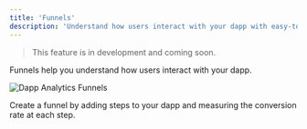 ```yaml
---
title: 'Funnels'
description: 'Understand how users interact with your dapp with easy-to-use funnel analytics.'
---
```


> This feature is in development and coming soon.

Funnels help you understand how users interact with your dapp. 

<Frame caption="Funnels help you understand how users interact with your dapp.">
	<img src="/images/dapp-analytics-funnels.png" alt="Dapp Analytics Funnels" />
</Frame>

Create a funnel by adding steps to your dapp and measuring the conversion rate at each step. 